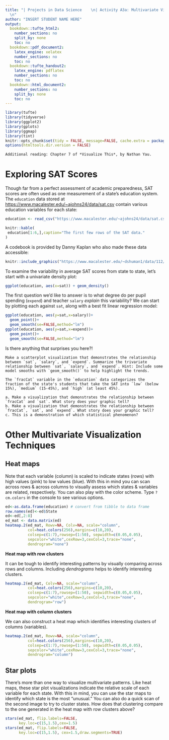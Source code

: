 ```yaml
---
title: "| Projects in Data Science    \n| Activity A3a: Multivariate Visualizations
  \n"
author: "INSERT STUDENT NAME HERE"
output:
  bookdown::tufte_html2:
    number_sections: no
    split_by: none
    toc: no
  bookdown::pdf_document2:
    latex_engine: xelatex
    number_sections: no
    toc: no
  bookdown::tufte_handout2:
    latex_engine: pdflatex
    number_sections: no
    toc: no
  bookdown::html_document2:
    number_sections: no
    split_by: none
    toc: no
---
```


```r
library(tufte)
library(tidyverse)
library(ggplot2)
library(gplots)
library(ggmap)
library(tint)
knitr::opts_chunk$set(tidy = FALSE, message=FALSE, cache.extra = packageVersion('tufte'))
options(htmltools.dir.version = FALSE)
```

```marginfigure
Additional reading: Chapter 7 of *Visualize This*, by Nathan Yau.
```

# Exploring SAT Scores

Though far from a perfect assessment of academic preparedness, SAT scores are often used as one measurement of a state's education system.  The `education` data stored at [https://www.macalester.edu/~ajohns24/data/sat.csv](https://www.macalester.edu/~ajohns24/data/sat.csv) contain various education variables for each state:

```r
education <- read_csv("https://www.macalester.edu/~ajohns24/data/sat.csv")
```

```r
knitr::kable(
 education[1:6,],caption="The first few rows of the SAT data."
)
```

A codebook is provided by Danny Kaplan who also made these data accessible:

```r
knitr::include_graphics("https://www.macalester.edu/~dshuman1/data/112/SATcodebook.png") 
```

To examine the variability in average SAT scores from state to state, let's start with a univariate density plot:

```r
ggplot(education, aes(x=sat)) + geom_density()
```

The first question we'd like to answer is to what degree do per pupil spending (`expend`) and teacher `salary` *explain* this variability? We can start by plotting each against `sat`, along with a best fit linear regression model:

```r
ggplot(education, aes(y=sat,x=salary))+
  geom_point()+
  geom_smooth(se=FALSE,method="lm")
ggplot(education, aes(y=sat,x=expend))+
  geom_point()+
  geom_smooth(se=FALSE,method="lm")
```

Is there anything that surprises you here?!  


```exercise
Make a scatterplot visualization that demonstrates the relationship between `sat`, `salary`, and `expend`. Summarize the trivariate relationship between `sat`, `salary`, and `expend`. Hint: Include some model smooths with `geom_smooth()` to help highlight the trends.

```

```exercise
The `fracCat` variable in the `education` data categorizes the fraction of the state's students that take the SAT into `low` (below 15%), `medium` (15-45%), and `high` (at least 45%).

a. Make a visualization that demonstrates the relationship between `fracCat` and `sat`. What story does your graphic tell?
b. Make a visualization that demonstrates the relationship between `fracCat`, `sat`, and `expend`. What story does your graphic tell?
c. This is a demonstration of which statistical phenomenon?

```


# Other Multivariate Visualization Techniques

## Heat maps    

Note that each variable (column) is scaled to indicate states (rows) with high values (pink) to low values (blue).  With this in mind you can scan across rows & across columns to visually assess which states & variables are related, respectively. You can also play with the color scheme. Type `?cm.colors` in the console to see various options.    

```r
ed<-as.data.frame(education) # convert from tibble to data frame
row.names(ed)<-ed$State
ed<-ed[,2:8]
ed_mat <- data.matrix(ed)
heatmap.2(ed_mat, Rowv=NA, Colv=NA, scale="column",
          col=heat.colors(256),margins=c(10,20),
          colsep=c(1:7),rowsep=(1:50), sepwidth=c(0.05,0.05),
          sepcolor="white",cexRow=3,cexCol=3,trace="none",
          dendrogram="none")
```    



**Heat map with row clusters** 

It can be tough to identify interesting patterns by visually comparing across rows and columns.  Including *dendrograms* helps to identify interesting clusters.

```r
heatmap.2(ed_mat, Colv=NA, scale="column", 
          col=heat.colors(256),margins=c(10,20),
          colsep=c(1:7),rowsep=(1:50), sepwidth=c(0.05,0.05),
          sepcolor="white",cexRow=3,cexCol=3,trace="none",
          dendrogram="row")
```  

**Heat map with column clusters** 

We can also construct a heat map which identifies interesting clusters of columns (variables).

```r
heatmap.2(ed_mat, Rowv=NA, scale="column", 
          col=heat.colors(256),margins=c(10,20),
          colsep=c(1:7),rowsep=(1:50), sepwidth=c(0.05,0.05),
          sepcolor="white",cexRow=3,cexCol=3,trace="none",
          dendrogram="column")
```   


## Star plots    

There's more than one way to visualize multivariate patterns. Like heat maps, these star plot visualizations indicate the relative scale of each variable for each state.  With this in mind, you can use the star maps to identify which state is the most "unusual." You can also do a quick scan of the second image to try to cluster states. How does that clustering compare to the one generated in the heat map with row clusters above?    

```r
stars(ed_mat, flip.labels=FALSE, 
      key.loc=c(15,1.5),cex=1.5)
stars(ed_mat, flip.labels=FALSE, 
      key.loc=c(15,1.5), cex=1.5,draw.segments=TRUE)
```    
    
    
